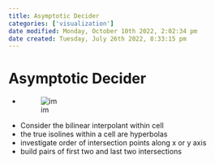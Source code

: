 ```yaml
---
title: Asymptotic Decider
categories: ['visualization']
date modified: Monday, October 10th 2022, 2:02:34 pm
date created: Tuesday, July 26th 2022, 8:33:15 pm
---
```


# Asymptotic Decider
- ![im](images/Pasted%20image%2020220411133754.png)
- Consider the bilinear interpolant within cell
- the true isolines within a cell are hyperbolas
- investigate order of intersection points along x or y axis
- build pairs of first two and last two intersections



